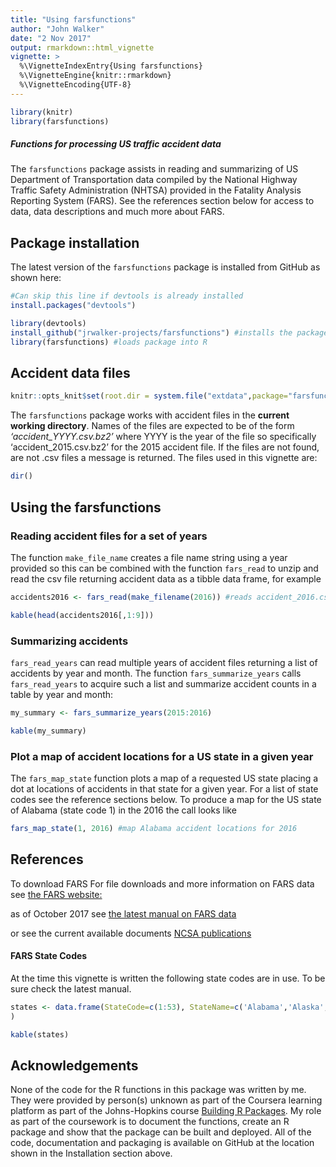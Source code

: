 ```yaml
---
title: "Using farsfunctions"
author: "John Walker"
date: "2 Nov 2017"
output: rmarkdown::html_vignette
vignette: >
  %\VignetteIndexEntry{Using farsfunctions}
  %\VignetteEngine{knitr::rmarkdown}
  %\VignetteEncoding{UTF-8}
---
```

```r
library(knitr)
library(farsfunctions)
```

##### *Functions for processing US traffic accident data*
The `farsfunctions` package assists in reading and summarizing of US Department of Transportation data compiled by the National
Highway Traffic Safety Administration (NHTSA) provided in the Fatality Analysis Reporting System (FARS). See the references 
section below for access to data, data descriptions and much more about FARS.

## Package installation

The latest version of the `farsfunctions` package is installed from GitHub as shown here: 
```r
#Can skip this line if devtools is already installed
install.packages("devtools")

library(devtools)
install_github("jrwalker-projects/farsfunctions") #installs the package
library(farsfunctions) #loads package into R
```

## Accident data files
```r
knitr::opts_knit$set(root.dir = system.file("extdata",package="farsfunctions")) #sets knitr wd to package inst/extdata
```

The `farsfunctions` package works with accident files in the **current working directory**. Names of the files are expected to be 
of the form *'accident_YYYY.csv.bz2'* where YYYY is the year of the file so specifically 'accident_2015.csv.bz2' for the 2015 accident
file. If the files are not found, are not .csv files a message is returned. The files used in this vignette are:
```r
dir()
```

## Using the farsfunctions 

### Reading accident files for a set of years
The function `make_file_name` creates a file name string using a year provided so this can be combined with the function
`fars_read` to unzip and read the csv file returning accident data as a tibble data frame, for example
```r
accidents2016 <- fars_read(make_filename(2016)) #reads accident_2016.csv.bz2
```
```r
kable(head(accidents2016[,1:9]))
```

### Summarizing accidents
`fars_read_years` can read multiple years of accident files returning a list of accidents by year and month. The function
`fars_summarize_years` calls `fars_read_years` to acquire such a list and summarize accident counts in a table by year and month:
```r
my_summary <- fars_summarize_years(2015:2016)
```
```r
kable(my_summary)
```

### Plot a map of accident locations for a US state in a given year
The `fars_map_state` function plots a map of a requested US state placing a dot at locations of accidents in that state for a 
given year. For a list of state codes see the reference sections below. To produce a map for the US state of Alabama (state code
1) in the 2016 the call looks like
```r
fars_map_state(1, 2016) #map Alabama accident locations for 2016
```

## References
To download FARS For file downloads and more information on FARS data see
[the FARS website:](https://www.nhtsa.gov/research-data/fatality-analysis-reporting-system-fars)

as of October 2017 see [the latest manual on FARS data](https://crashstats.nhtsa.dot.gov/Api/Public/Publication/812499)

or see the current available documents [NCSA publications](https://crashstats.nhtsa.dot.gov/#/DocumentTypeList/22)

#### FARS State Codes
At the time this vignette is written the following state codes are in use. To be sure check the latest manual.
```r
states <- data.frame(StateCode=c(1:53), StateName=c('Alabama','Alaska','Arizona','Arkansas','California','Colorado','Connecticut','Delaware','District of Columbia','Florida','Georgia','Hawaii','Idaho','Illinois','Indiana','Iowa','Kansas','Kentucky','Louisiana','Maine','Maryland','Massachusetts','Michigan','Minnesota','Mississippi','Missouri','Montana','Nebraska','Nevada','New Hampshire','New Jersey','New Mexico','New York','North Carolina','North Dakota','Ohio','Oklahoma','Oregon','Pennsylvania','Puerto Rico','Rhode Island','South Carolina','South Dakota','Tennessee','Texas','Utah','Vermont','Virgin Islands (since 2004)','Virginia','Washington','West Virgina','Wisconsin','Wyoming')
)
```
```r
kable(states)
```

## Acknowledgements
None of the code for the R functions in this package was written by me. They were provided by person(s) unknown as part of 
the Coursera learning platform as part of the Johns-Hopkins course 
[Building R Packages](https://www.coursera.org/learn/r-packages/home/welcome).
My role as part of the coursework is to document the functions, create an R package and show that the package can be 
built and deployed. All of the code, documentation and packaging is available on GitHub at the location shown in the 
Installation section above.
